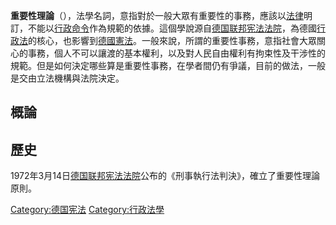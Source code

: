'''重要性理論'''（{{lang-de|Wesentlichkeitstheorie}}），法學名詞，意指對於一般大眾有重要性的事務，應該以[[法律|法律]]明訂，不能以[[行政命令|行政命令]]作為規範的依據。這個學說源自[[德国联邦宪法法院|德国联邦宪法法院]]，為德國[[行政法|行政法]]的核心，也影響到[[德國憲法|德國憲法]]。一般來說，所謂的重要性事務，意指社會大眾關心的事務，個人不可以讓渡的基本權利，以及對人民自由權利有拘束性及干涉性的規範。但是如何決定哪些算是重要性事務，在學者間仍有爭議，目前的做法，一般是交由立法機構與法院決定。
==概論==
==歷史==
1972年3月14日[[德国联邦宪法法院|德国联邦宪法法院]]公布的《刑事執行法判決》，確立了重要性理論原則。
{{DEFAULTSORT:Wesentlichkeitstheorie}}
[[Category:德国宪法|Category:德国宪法]]
[[Category:行政法學|Category:行政法學]]